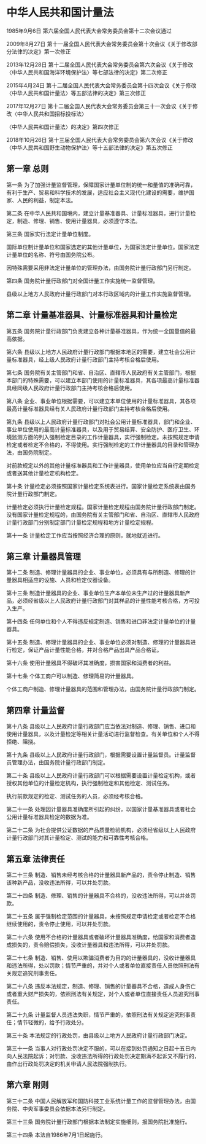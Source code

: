 # 中华人民共和国计量法

1985年9月6日 第六届全国人民代表大会常务委员会第十二次会议通过

2009年8月27日 第十一届全国人民代表大会常务委员会第十次会议《关于修改部分法律的决定》第一次修正

2013年12月28日 第十二届全国人民代表大会常务委员会第六次会议《关于修改〈中华人民共和国海洋环境保护法〉等七部法律的决定》第二次修正

2015年4月24日 第十二届全国人民代表大会常务委员会第十四次会议《关于修改〈中华人民共和国计量法〉等五部法律的决定》第三次修正

2017年12月27日 第十二届全国人民代表大会常务委员会第三十一次会议《关于修改〈中华人民共和国招标投标法〉

〈中华人民共和国计量法〉的决定》第四次修正

2018年10月26日 第十三届全国人民代表大会常务委员会第六次会议《关于修改〈中华人民共和国野生动物保护法〉等十五部法律的决定》第五次修正

  

## 第一章 总则

第一条 为了加强计量监督管理，保障国家计量单位制的统一和量值的准确可靠，有利于生产、贸易和科学技术的发展，适应社会主义现代化建设的需要，维护国家、人民的利益，制定本法。

第二条 在中华人民共和国境内，建立计量基准器具、计量标准器具，进行计量检定，制造、修理、销售、使用计量器具，必须遵守本法。

第三条 国家实行法定计量单位制度。

国际单位制计量单位和国家选定的其他计量单位，为国家法定计量单位。国家法定计量单位的名称、符号由国务院公布。

因特殊需要采用非法定计量单位的管理办法，由国务院计量行政部门另行制定。

第四条 国务院计量行政部门对全国计量工作实施统一监督管理。

县级以上地方人民政府计量行政部门对本行政区域内的计量工作实施监督管理。

## 第二章 计量基准器具、计量标准器具和计量检定

第五条 国务院计量行政部门负责建立各种计量基准器具，作为统一全国量值的最高依据。

第六条 县级以上地方人民政府计量行政部门根据本地区的需要，建立社会公用计量标准器具，经上级人民政府计量行政部门主持考核合格后使用。

第七条 国务院有关主管部门和省、自治区、直辖市人民政府有关主管部门，根据本部门的特殊需要，可以建立本部门使用的计量标准器具，其各项最高计量标准器具经同级人民政府计量行政部门主持考核合格后使用。

第八条 企业、事业单位根据需要，可以建立本单位使用的计量标准器具，其各项最高计量标准器具经有关人民政府计量行政部门主持考核合格后使用。

第九条 县级以上人民政府计量行政部门对社会公用计量标准器具，部门和企业、事业单位使用的最高计量标准器具，以及用于贸易结算、安全防护、医疗卫生、环境监测方面的列入强制检定目录的工作计量器具，实行强制检定。未按照规定申请检定或者检定不合格的，不得使用。实行强制检定的工作计量器具的目录和管理办法，由国务院制定。

对前款规定以外的其他计量标准器具和工作计量器具，使用单位应当自行定期检定或者送其他计量检定机构检定。

第十条 计量检定必须按照国家计量检定系统表进行。国家计量检定系统表由国务院计量行政部门制定。

计量检定必须执行计量检定规程。国家计量检定规程由国务院计量行政部门制定。没有国家计量检定规程的，由国务院有关主管部门和省、自治区、直辖市人民政府计量行政部门分别制定部门计量检定规程和地方计量检定规程。

第十一条 计量检定工作应当按照经济合理的原则，就地就近进行。

## 第三章 计量器具管理

第十二条 制造、修理计量器具的企业、事业单位，必须具有与所制造、修理的计量器具相适应的设施、人员和检定仪器设备。

第十三条 制造计量器具的企业、事业单位生产本单位未生产过的计量器具新产品，必须经省级以上人民政府计量行政部门对其样品的计量性能考核合格，方可投入生产。

第十四条 任何单位和个人不得违反规定制造、销售和进口非法定计量单位的计量器具。

第十五条 制造、修理计量器具的企业、事业单位必须对制造、修理的计量器具进行检定，保证产品计量性能合格，并对合格产品出具产品合格证。

第十六条 使用计量器具不得破坏其准确度，损害国家和消费者的利益。

第十七条 个体工商户可以制造、修理简易的计量器具。

个体工商户制造、修理计量器具的范围和管理办法，由国务院计量行政部门制定。

## 第四章 计量监督

第十八条 县级以上人民政府计量行政部门应当依法对制造、修理、销售、进口和使用计量器具，以及计量检定等相关计量活动进行监督检查。有关单位和个人不得拒绝、阻挠。

第十九条 县级以上人民政府计量行政部门，根据需要设置计量监督员。计量监督员管理办法，由国务院计量行政部门制定。

第二十条 县级以上人民政府计量行政部门可以根据需要设置计量检定机构，或者授权其他单位的计量检定机构，执行强制检定和其他检定、测试任务。

执行前款规定的检定、测试任务的人员，必须经考核合格。

第二十一条 处理因计量器具准确度所引起的纠纷，以国家计量基准器具或者社会公用计量标准器具检定的数据为准。

第二十二条 为社会提供公证数据的产品质量检验机构，必须经省级以上人民政府计量行政部门对其计量检定、测试的能力和可靠性考核合格。

## 第五章 法律责任

第二十三条 制造、销售未经考核合格的计量器具新产品的，责令停止制造、销售该种新产品，没收违法所得，可以并处罚款。

第二十四条 制造、修理、销售的计量器具不合格的，没收违法所得，可以并处罚款。

第二十五条 属于强制检定范围的计量器具，未按照规定申请检定或者检定不合格继续使用的，责令停止使用，可以并处罚款。

第二十六条 使用不合格的计量器具或者破坏计量器具准确度，给国家和消费者造成损失的，责令赔偿损失，没收计量器具和违法所得，可以并处罚款。

第二十七条 制造、销售、使用以欺骗消费者为目的的计量器具的，没收计量器具和违法所得，处以罚款；情节严重的，并对个人或者单位直接责任人员依照刑法有关规定追究刑事责任。

第二十八条 违反本法规定，制造、修理、销售的计量器具不合格，造成人身伤亡或者重大财产损失的，依照刑法有关规定，对个人或者单位直接责任人员追究刑事责任。

第二十九条 计量监督人员违法失职，情节严重的，依照刑法有关规定追究刑事责任；情节轻微的，给予行政处分。

第三十条 本法规定的行政处罚，由县级以上地方人民政府计量行政部门决定。

第三十一条 当事人对行政处罚决定不服的，可以在接到处罚通知之日起十五日内向人民法院起诉；对罚款、没收违法所得的行政处罚决定期满不起诉又不履行的，由作出行政处罚决定的机关申请人民法院强制执行。

## 第六章 附则

第三十二条 中国人民解放军和国防科技工业系统计量工作的监督管理办法，由国务院、中央军事委员会依据本法另行制定。

第三十三条 国务院计量行政部门根据本法制定实施细则，报国务院批准施行。

第三十四条 本法自1986年7月1日起施行。
